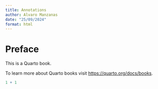 ```yaml
---
title: Annotations
author: Alvaro Manzanas
date: "25/09/2024"
format: html
---
```


# Preface {.unnumbered}

This is a Quarto book.

To learn more about Quarto books visit <https://quarto.org/docs/books>.

```r
1 + 1
```
